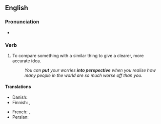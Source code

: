 ==English==

===Pronunciation===
* {{audio|en|En-au-put something into perspective.ogg|Audio (AU)}}

===Verb===
{{en-verb|put<,,put> something into perspective}}

# {{lb|en|idiomatic}} To compare something with a similar thing to give a clearer, more accurate idea.
#: ''You can '''put''' your worries '''into perspective''' when you realise how many people in the world are so much worse off than you.''

====Translations====
{{trans-top|to compare with something similar}}
* Danish: {{t|da|perspektivere}}
* Finnish: {{t+|fi|suhteuttaa}}, {{t|fi|[[asettaa]] [[mittasuhteisiin]]}}
{{trans-mid}}
* French: {{t|fr|mettre en perspective}}, {{t|fr|remettre en perspective}}
* Persian: {{t|fa|به چیزی واقع بینانه نگاه کردن|sc=fa-Arab}}
{{trans-bottom}}